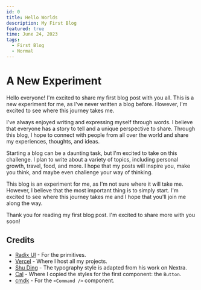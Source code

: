 ```yaml
---
id: 0
title: Hello Worlds
description: My First Blog
featured: true
time: June 24, 2023
tags:
  - First Blog
  - Normal
---
```


# A New Experiment

Hello everyone! I'm excited to share my first blog post with you all. This is a new experiment for me, as I've never written a blog before. However, I'm excited to see where this journey takes me.

I've always enjoyed writing and expressing myself through words. I believe that everyone has a story to tell and a unique perspective to share. Through this blog, I hope to connect with people from all over the world and share my experiences, thoughts, and ideas.

Starting a blog can be a daunting task, but I'm excited to take on this challenge. I plan to write about a variety of topics, including personal growth, travel, food, and more. I hope that my posts will inspire you, make you think, and maybe even challenge your way of thinking.

This blog is an experiment for me, as I'm not sure where it will take me. However, I believe that the most important thing is to simply start. I'm excited to see where this journey takes me and I hope that you'll join me along the way.

Thank you for reading my first blog post. I'm excited to share more with you soon!

## Credits

- [Radix UI](https://radix-ui.com) - For the primitives.
- [Vercel](https://vercel.com) - Where I host all my projects.
- [Shu Ding](https://shud.in) - The typography style is adapted from his work on Nextra.
- [Cal](https://cal.com) - Where I copied the styles for the first component: the `Button`.
- [cmdk](https://cmdk.paco.me) - For the `<Command />` component.